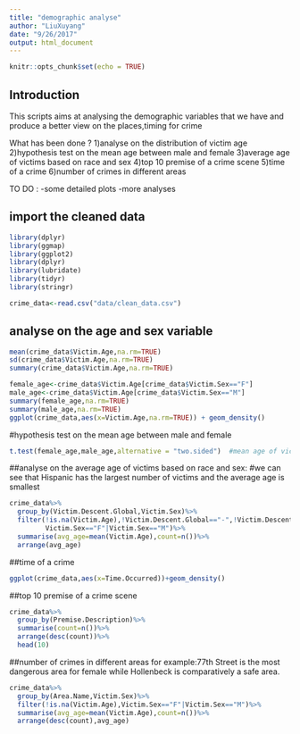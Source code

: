 ```yaml
---
title: "demographic analyse"
author: "LiuXuyang"
date: "9/26/2017"
output: html_document
---
```


```r
knitr::opts_chunk$set(echo = TRUE)
```

## Introduction

This scripts aims at analysing the demographic variables that we have and produce a better view on the places,timing for crime

What has been done ?
1)analyse on the distribution of victim age 
2)hypothesis test on the mean age between male and female
3)average age of victims based on race and sex
4)top 10 premise of a crime scene
5)time of a crime
6)number of crimes in different areas

TO DO :
-some detailed plots
-more analyses





## import the cleaned data

```r
library(dplyr)
library(ggmap)
library(ggplot2)
library(dplyr)
library(lubridate)
library(tidyr)
library(stringr)
```

```r
crime_data<-read.csv("data/clean_data.csv")

```
## analyse on the age and sex variable
```r
mean(crime_data$Victim.Age,na.rm=TRUE)
sd(crime_data$Victim.Age,na.rm=TRUE)
summary(crime_data$Victim.Age,na.rm=TRUE)

female_age<-crime_data$Victim.Age[crime_data$Victim.Sex=="F"]
male_age<-crime_data$Victim.Age[crime_data$Victim.Sex=="M"]
summary(female_age,na.rm=TRUE)
summary(male_age,na.rm=TRUE)
ggplot(crime_data,aes(x=Victim.Age,na.rm=TRUE)) + geom_density()

```

#hypothesis test on the mean age between male and female
```r

t.test(female_age,male_age,alternative = "two.sided")  #mean age of victim is significantly smaller for female

```

##analyse on the average age of victims based on race and sex:
#we can see that Hispanic has the largest number of victims and the average age is smallest

```r
crime_data%>%
  group_by(Victim.Descent.Global,Victim.Sex)%>%
  filter(!is.na(Victim.Age),!Victim.Descent.Global=="-",!Victim.Descent.Global=="",
         Victim.Sex=="F"|Victim.Sex=="M")%>%
  summarise(avg_age=mean(Victim.Age),count=n())%>%
  arrange(avg_age)
```
##time of a crime
```r
ggplot(crime_data,aes(x=Time.Occurred))+geom_density()

```

##top 10 premise of a crime scene
```r
crime_data%>%
  group_by(Premise.Description)%>%
  summarise(count=n())%>%
  arrange(desc(count))%>%
  head(10)

```


##number of crimes in different areas
for example:77th Street is the most dangerous area for female while Hollenbeck is comparatively a safe area.
```r
crime_data%>%
  group_by(Area.Name,Victim.Sex)%>%
  filter(!is.na(Victim.Age),Victim.Sex=="F"|Victim.Sex=="M")%>%
  summarise(avg_age=mean(Victim.Age),count=n())%>%
  arrange(desc(count),avg_age)

```